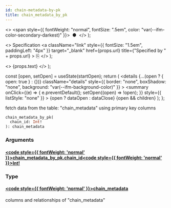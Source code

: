 ```yaml
---
id: chain-metadata-by-pk
title: chain_metadata_by_pk
---
```


<head>
  <meta content="noindex" name="robots" />
  <meta charset="utf-8" />
</head>

  <>
    <span style={{ fontWeight: "normal", fontSize: ".5em", color: "var(--ifm-color-secondary-darkest)" }}>
      &nbsp;●&nbsp;
    </span>
  </>
);

  <>
    Specification
    <a
      className="link"
      style={{ fontSize: "1.5em", paddingLeft: "4px" }}
      target="_blank"
      href={props.url}
      title={"Specified by " + props.url}
    >
      ⎘
    </a>
  </>
);

  <>
    <span className={props.class}>{props.text}</span>
  </>
);


  const [open, setOpen] = useState(startOpen);
  return (
    <details
      {...(open ? { open: true } : {})}
      className="details"
      style={{ border: "none", boxShadow: "none", background: "var(--ifm-background-color)" }}
    >
      <summary
        onClick={(e) => {
          e.preventDefault();
          setOpen((open) => !open);
        }}
        style={{ listStyle: "none" }}
      >
        {open ? dataOpen : dataClose}
      </summary>
      {open && children}
    </details>
  );
};

fetch data from the table: "chain_metadata" using primary key columns

```graphql
chain_metadata_by_pk(
  chain_id: Int!
): chain_metadata
```

### Arguments

#### [<code style={{ fontWeight: 'normal' }}>chain_metadata_by_pk.<b>chain_id</b></code>](#)<Bullet />[<code style={{ fontWeight: 'normal' }}><b>Int!</b></code>](/docs/api/lockup/graphql/envio/scalars/int.mdx) <Badge class="badge badge--secondary badge--non_null" text="non-null"/> <Badge class="badge badge--secondary " text="scalar"/>

### Type

#### [<code style={{ fontWeight: 'normal' }}><b>chain_metadata</b></code>](/docs/api/lockup/graphql/envio/objects/chain-metadata.mdx) <Badge class="badge badge--secondary " text="object"/>

columns and relationships of "chain_metadata"
